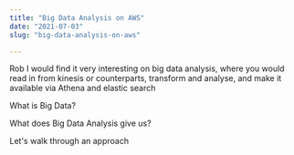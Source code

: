 ```yaml
---
title: "Big Data Analysis on AWS"
date: "2021-07-03"
slug: "big-data-analysis-on-aws"

---
```


Rob I would find it very interesting on big data analysis, where you would read in from kinesis or counterparts, transform and analyse, and make it available via Athena and elastic search

What is Big Data?

What does Big Data Analysis give us?

Let's walk through an approach
